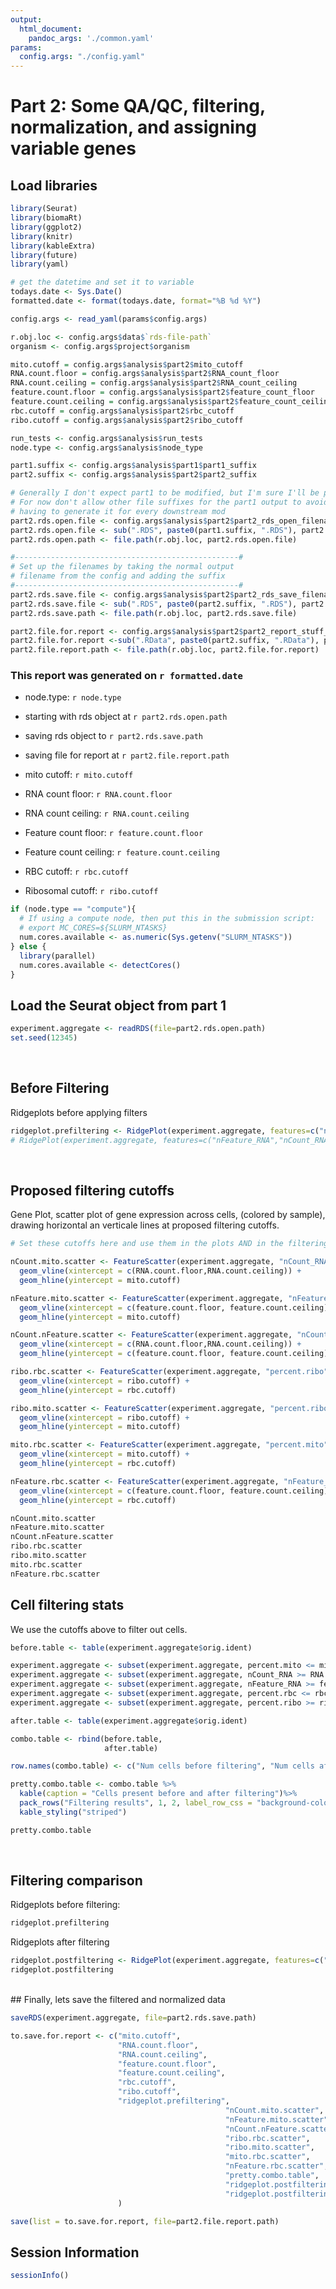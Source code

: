 ```yaml
---
output:
  html_document:
    pandoc_args: './common.yaml'
params:
  config.args: "./config.yaml"
---
```


# Part 2: Some QA/QC, filtering, normalization, and assigning variable genes

## Load libraries
```r
library(Seurat)
library(biomaRt)
library(ggplot2)
library(knitr)
library(kableExtra)
library(future)
library(yaml)
```

```r
# get the datetime and set it to variable
todays.date <- Sys.Date()
formatted.date <- format(todays.date, format="%B %d %Y")

config.args <- read_yaml(params$config.args)

```

```r
r.obj.loc <- config.args$data$`rds-file-path`
organism <- config.args$project$organism

mito.cutoff = config.args$analysis$part2$mito_cutoff
RNA.count.floor = config.args$analysis$part2$RNA_count_floor
RNA.count.ceiling = config.args$analysis$part2$RNA_count_ceiling
feature.count.floor = config.args$analysis$part2$feature_count_floor
feature.count.ceiling = config.args$analysis$part2$feature_count_ceiling
rbc.cutoff = config.args$analysis$part2$rbc_cutoff
ribo.cutoff = config.args$analysis$part2$ribo_cutoff

run_tests <- config.args$analysis$run_tests
node.type <- config.args$analysis$node_type

part1.suffix <- config.args$analysis$part1$part1_suffix
part2.suffix <- config.args$analysis$part2$part2_suffix

# Generally I don't expect part1 to be modified, but I'm sure I'll be proven wrong
# For now don't allow other file suffixes for the part1 output to avoid
# having to generate it for every downstream mod
part2.rds.open.file <- config.args$analysis$part2$part2_rds_open_filename
part2.rds.open.file <- sub(".RDS", paste0(part1.suffix, ".RDS"), part2.rds.open.file )
part2.rds.open.path <- file.path(r.obj.loc, part2.rds.open.file)

#--------------------------------------------------#
# Set up the filenames by taking the normal output
# filename from the config and adding the suffix
#--------------------------------------------------#
part2.rds.save.file <- config.args$analysis$part2$part2_rds_save_filename
part2.rds.save.file <- sub(".RDS", paste0(part2.suffix, ".RDS"), part2.rds.save.file )
part2.rds.save.path <- file.path(r.obj.loc, part2.rds.save.file)

part2.file.for.report <- config.args$analysis$part2$part2_report_stuff_filename
part2.file.for.report <-sub(".RData", paste0(part2.suffix, ".RData"), part2.file.for.report)
part2.file.report.path <- file.path(r.obj.loc, part2.file.for.report)
```

### This report was generated on `r formatted.date`

* node.type: `r node.type`

* starting with rds object at `r part2.rds.open.path`
* saving rds object to `r part2.rds.save.path`
* saving file for report at `r part2.file.report.path`

* mito cutoff: `r mito.cutoff`
* RNA count floor: `r RNA.count.floor`
* RNA count ceiling: `r RNA.count.ceiling`
* Feature count floor: `r feature.count.floor`
* Feature count ceiling: `r feature.count.ceiling`
* RBC cutoff: `r rbc.cutoff`
* Ribosomal cutoff: `r ribo.cutoff`



```r
if (node.type == "compute"){
  # If using a compute node, then put this in the submission script:
  # export MC_CORES=${SLURM_NTASKS}
  num.cores.available <- as.numeric(Sys.getenv("SLURM_NTASKS"))
} else {
  library(parallel)
  num.cores.available <- detectCores() 
}
```

## Load the Seurat object from part 1

```r
experiment.aggregate <- readRDS(file=part2.rds.open.path)
set.seed(12345)
```


<br/>

## Before Filtering

Ridgeplots before applying filters

```r
ridgeplot.prefiltering <- RidgePlot(experiment.aggregate, features=c("nFeature_RNA","nCount_RNA", "percent.mito", "percent.rbc", "percent.ribo"), ncol = 2)
# RidgePlot(experiment.aggregate, features=c("nFeature_RNA","nCount_RNA", "percent.mito"), ncol = 2)
```

<br/>

## Proposed filtering cutoffs

Gene Plot, scatter plot of gene expression across cells, (colored by sample), drawing horizontal an verticale lines at proposed filtering cutoffs.

```r
# Set these cutoffs here and use them in the plots AND in the filtering

nCount.mito.scatter <- FeatureScatter(experiment.aggregate, "nCount_RNA", "percent.mito") + 
  geom_vline(xintercept = c(RNA.count.floor,RNA.count.ceiling)) + 
  geom_hline(yintercept = mito.cutoff)

nFeature.mito.scatter <- FeatureScatter(experiment.aggregate, "nFeature_RNA", "percent.mito") + 
  geom_vline(xintercept = c(feature.count.floor, feature.count.ceiling)) + 
  geom_hline(yintercept = mito.cutoff)

nCount.nFeature.scatter <- FeatureScatter(experiment.aggregate, "nCount_RNA", "nFeature_RNA")  + 
  geom_vline(xintercept = c(RNA.count.floor,RNA.count.ceiling)) + 
  geom_hline(yintercept = c(feature.count.floor, feature.count.ceiling))

ribo.rbc.scatter <- FeatureScatter(experiment.aggregate, "percent.ribo", "percent.rbc")+ 
  geom_vline(xintercept = ribo.cutoff) + 
  geom_hline(yintercept = rbc.cutoff)

ribo.mito.scatter <- FeatureScatter(experiment.aggregate, "percent.ribo", "percent.mito")+ 
  geom_vline(xintercept = ribo.cutoff) + 
  geom_hline(yintercept = mito.cutoff)

mito.rbc.scatter <- FeatureScatter(experiment.aggregate, "percent.mito", "percent.rbc")+ 
  geom_vline(xintercept = mito.cutoff) + 
  geom_hline(yintercept = rbc.cutoff)

nFeature.rbc.scatter <- FeatureScatter(experiment.aggregate, "nFeature_RNA", "percent.rbc")+ 
  geom_vline(xintercept = c(feature.count.floor, feature.count.ceiling)) + 
  geom_hline(yintercept = rbc.cutoff)

nCount.mito.scatter 
nFeature.mito.scatter 
nCount.nFeature.scatter 
ribo.rbc.scatter 
ribo.mito.scatter 
mito.rbc.scatter 
nFeature.rbc.scatter 
```

## Cell filtering stats

We use the cutoffs above to filter out cells. 

```r
before.table <- table(experiment.aggregate$orig.ident)

experiment.aggregate <- subset(experiment.aggregate, percent.mito <= mito.cutoff)
experiment.aggregate <- subset(experiment.aggregate, nCount_RNA >= RNA.count.floor & nCount_RNA <= RNA.count.ceiling)
experiment.aggregate <- subset(experiment.aggregate, nFeature_RNA >= feature.count.floor & nFeature_RNA <= feature.count.ceiling)
experiment.aggregate <- subset(experiment.aggregate, percent.rbc <= rbc.cutoff)
experiment.aggregate <- subset(experiment.aggregate, percent.ribo >= ribo.cutoff)

after.table <- table(experiment.aggregate$orig.ident)

combo.table <- rbind(before.table,
                     after.table)

row.names(combo.table) <- c("Num cells before filtering", "Num cells after filtering")

pretty.combo.table <- combo.table %>%
  kable(caption = "Cells present before and after filtering")%>%
  pack_rows("Filtering results", 1, 2, label_row_css = "background-color: #666; color: #fff;") %>%
  kable_styling("striped")

pretty.combo.table
```

<br/>

## Filtering comparison 

Ridgeplots before filtering:
```r
ridgeplot.prefiltering
```


Ridgeplots after filtering
```r
ridgeplot.postfiltering <- RidgePlot(experiment.aggregate, features=c("nFeature_RNA","nCount_RNA", "percent.mito", "percent.rbc", "percent.ribo"), ncol = 2)
ridgeplot.postfiltering
```

<br/>
## Finally, lets save the filtered and normalized data
```r
saveRDS(experiment.aggregate, file=part2.rds.save.path)

to.save.for.report <- c("mito.cutoff", 
                        "RNA.count.floor", 
                        "RNA.count.ceiling", 
                        "feature.count.floor", 
                        "feature.count.ceiling", 
                        "rbc.cutoff", 
                        "ribo.cutoff",
                        "ridgeplot.prefiltering",
												"nCount.mito.scatter",
												"nFeature.mito.scatter",
												"nCount.nFeature.scatter",
												"ribo.rbc.scatter",
												"ribo.mito.scatter",
												"mito.rbc.scatter",
												"nFeature.rbc.scatter",
												"pretty.combo.table",
												"ridgeplot.postfiltering",
												"ridgeplot.postfiltering"
                        )

save(list = to.save.for.report, file=part2.file.report.path)
```

## Session Information
```r
sessionInfo()
```

